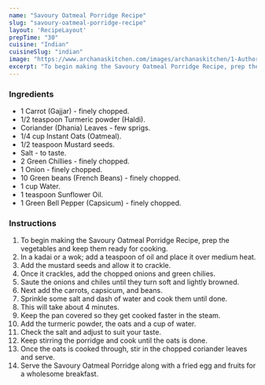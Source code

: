 ---
name: "Savoury Oatmeal Porridge Recipe"
slug: "savoury-oatmeal-porridge-recipe"
layout: 'RecipeLayout'
prepTime: "30"
cuisine: "Indian"
cuisineSlug: "indian"
image: "https://www.archanaskitchen.com/images/archanaskitchen/1-Author/Anitha_Kirubakaran/Savoury_Oatmeal_Porridge_Recipe-1.jpg"
excerpt: "To begin making the Savoury Oatmeal Porridge Recipe, prep the vegetables and keep them ready for cooking"
---

### Ingredients

- 1 Carrot (Gajjar) - finely chopped.
- 1/2 teaspoon Turmeric powder (Haldi).
- Coriander (Dhania) Leaves - few sprigs.
- 1/4 cup Instant Oats (Oatmeal).
- 1/2 teaspoon Mustard seeds.
- Salt - to taste.
- 2 Green Chillies - finely chopped.
- 1 Onion - finely chopped.
- 10 Green beans (French Beans) - finely chopped.
- 1 cup Water.
- 1 teaspoon Sunflower Oil.
- 1 Green Bell Pepper (Capsicum) - finely chopped.

### Instructions

1. To begin making the Savoury Oatmeal Porridge Recipe, prep the vegetables and keep them ready for cooking.
1. In a kadai or a wok; add a teaspoon of oil and place it over medium heat.
1. Add the mustard seeds and allow it to crackle.
1. Once it crackles, add the chopped onions and green chilies.
1. Saute the onions and chiles until they turn soft and lightly browned.
1. Next add the carrots, capsicum, and beans.
1. Sprinkle some salt and dash of water and cook them until done.
1. This will take about 4 minutes.
1. Keep the pan covered so they get cooked faster in the steam.
1. Add the turmeric powder, the oats and a cup of water.
1. Check the salt and adjust to suit your taste.
1. Keep stirring the porridge and cook until the oats is done.
1. Once the oats is cooked through, stir in the chopped coriander leaves and serve.
1. Serve the Savoury Oatmeal Porridge along with a fried egg and fruits for a wholesome breakfast.

